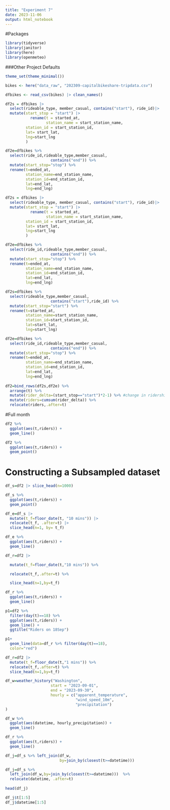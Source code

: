 ```yaml
---
title: "Experiment 7"
date: 2023-11-06
output: html_notebook
---
```


#Packages 
```r
library(tidyverse)
library(janitor)
library(here)
library(openmeteo)
```

###Other Project Defaults
```r
theme_set(theme_minimal())
```

```r
bikes <- here("data_raw", "202309-capitalbikeshare-tripdata.csv")

dfbikes <- read_csv(bikes) |> clean_names()
```
```r
df2s = dfbikes |>
  select(rideable_type, member_casual, contains("start"), ride_id)|>
  mutate(start_stop = "start") |>
           rename(t = started_at, 
                  station_name = start_station_name,
         station_id = start_station_id,
         lat= start_lat,
         lng=start_lng
         )
```

```r
df2e=dfbikes %>% 
  select(ride_id,rideable_type,member_casual,
                    contains("end")) %>%
  mutate(start_stop="stop") %>%
  rename(t=ended_at,
         station_name=end_station_name,
         station_id=end_station_id,
         lat=end_lat,
         lng=end_lng)
```
```r
df2s = dfbikes |>
  select(rideable_type, member_casual, contains("start"), ride_id)|>
  mutate(start_stop = "start") |>
           rename(t = started_at, 
                  station_name = start_station_name,
         station_id = start_station_id,
         lat= start_lat,
         lng=start_lng
         )
```

```r
df2e=dfbikes %>% 
  select(ride_id,rideable_type,member_casual,
                    contains("end")) %>%
  mutate(start_stop="stop") %>%
  rename(t=ended_at,
         station_name=end_station_name,
         station_id=end_station_id,
         lat=end_lat,
         lng=end_lng)
```

```r
df2s=dfbikes %>% 
  select(rideable_type,member_casual,
                    contains("start"),ride_id) %>% 
  mutate(start_stop="start") %>%
  rename(t=started_at,
         station_name=start_station_name,
         station_id=start_station_id,
         lat=start_lat,
         lng=start_lng)

df2e=dfbikes %>% 
  select(ride_id,rideable_type,member_casual,
                    contains("end")) %>%
  mutate(start_stop="stop") %>%
  rename(t=ended_at,
         station_name=end_station_name,
         station_id=end_station_id,
         lat=end_lat,
         lng=end_lng)
 
df2=bind_rows(df2s,df2e) %>%
  arrange(t) %>%
  mutate(rider_delta=(start_stop=="start")*2-1) %>% #change in ridership 
  mutate(riders=cumsum(rider_delta)) %>%
  relocate(riders,.after=t)


```

#Full month
```r
df2 %>% 
  ggplot(aes(t,riders)) +
  geom_line()
```
```r
df2 %>% 
  ggplot(aes(t,riders)) +
  geom_point()
```

# Constructing a Subsampled dataset

```r
df_s=df2 |> slice_head(n=1000)
```

```r
df_s %>% 
  ggplot(aes(t,riders)) +
  geom_point()
```

```r
df_e=df_s |>
  mutate(t_f=floor_date(t, "10 mins")) |>
  relocate(t_f, .after=t) |>
  slice_head(n=1, by= t_f)
```

```r
df_e %>% 
  ggplot(aes(t,riders)) +
  geom_line()
```

```r
df_r=df2 |>

  mutate(t_f=floor_date(t,"10 mins")) %>%

  relocate(t_f,.after=t) %>%

  slice_head(n=1,by=t_f)
```

```r
df_r %>% 
  ggplot(aes(t,riders)) +
  geom_line()
```
```r
p1=df2 %>% 
  filter(day(t)==18) %>%
  ggplot(aes(t,riders)) +
  geom_line() +
  ggtitle("Riders on 18Sep")

p1+
  geom_line(data=df_r %>% filter(day(t)==18),
  color="red")
```
```r
df_r=df2 |>
  mutate(t_f=floor_date(t,"1 mins")) %>%
  relocate(t_f,.after=t) %>%
  slice_head(n=1,by=t_f)
```

```r
df_w=weather_history("Washington",
                    start = "2023-09-01",
                    end = "2023-09-30",
                    hourly = c("apparent_temperature",
                               "wind_speed_10m",
                               "precipitation")
)
```

```r
df_w %>% 
  ggplot(aes(datetime, hourly_precipitation)) +
  geom_line()
```

```r
df_r %>% 
  ggplot(aes(t,riders)) +
  geom_line()
```
```r
df_j=df_s %>% left_join(df_w,
                        by=join_by(closest(t>=datetime)))
```

```r
df_j=df_s %>% 
  left_join(df_w,by=join_by(closest(t>=datetime)))  %>%
  relocate(datetime, .after=t)
 
head(df_j)
```
```r
df_j$t[1:5]
df_j$datetime[1:5]
```


